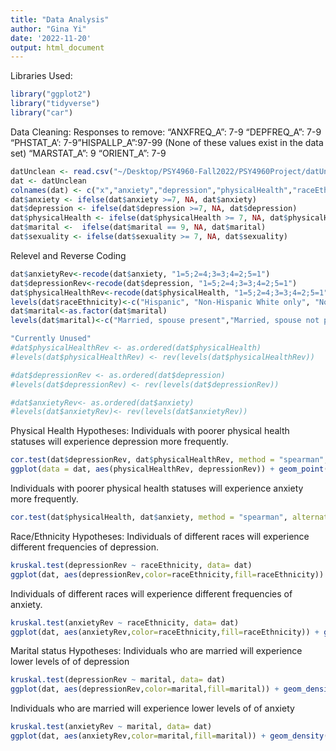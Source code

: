 ```yaml
---
title: "Data Analysis"
author: "Gina Yi"
date: '2022-11-20'
output: html_document
---
```

Libraries Used:
```r
library("ggplot2")
library("tidyverse")
library("car")
```

Data Cleaning:
Responses to remove:
"ANXFREQ_A": 7-9
"DEPFREQ_A": 7-9
"PHSTAT_A': 7-9 
"HISPALLP_A":97-99 (None of these values exist in the data set)
"MARSTAT_A": 9
"ORIENT_A": 7-9
```r
datUnclean <- read.csv("~/Desktop/PSY4960-Fall2022/PSY4960Project/datUnclean.csv")
dat <- datUnclean
colnames(dat) <- c("x","anxiety","depression","physicalHealth","raceEthnicity", "marital", "sexuality")
dat$anxiety <- ifelse(dat$anxiety >=7, NA, dat$anxiety)
dat$depression <- ifelse(dat$depression >=7, NA, dat$depression)
dat$physicalHealth <- ifelse(dat$physicalHealth >= 7, NA, dat$physicalHealth)
dat$marital <-  ifelse(dat$marital == 9, NA, dat$marital)
dat$sexuality <- ifelse(dat$sexuality >= 7, NA, dat$sexuality)
```

Relevel and Reverse Coding 
```r
dat$anxietyRev<-recode(dat$anxiety, "1=5;2=4;3=3;4=2;5=1")
dat$depressionRev<-recode(dat$depression, "1=5;2=4;3=3;4=2;5=1")
dat$physicalHealthRev<-recode(dat$physicalHealth, "1=5;2=4;3=3;4=2;5=1")
levels(dat$raceEthnicity)<-c("Hispanic", "Non-Hispanic White only", "Non-Hispanic Black/African American only", "Non-Hispanic Asian only", "Non-Hispanic AIAN only","AIAN and any other group","Other single and multiple races")
dat$marital<-as.factor(dat$marital)
levels(dat$marital)<-c("Married, spouse present","Married, spouse not present","Married, spouse unknown","Widowed","Divorced","Separated","Never married","Living with partner")
```

```r
"Currently Unused"
#dat$physicalHealthRev <- as.ordered(dat$physicalHealth)
#levels(dat$physicalHealthRev) <- rev(levels(dat$physicalHealthRev))

#dat$depressionRev <- as.ordered(dat$depression)
#levels(dat$depressionRev) <- rev(levels(dat$depressionRev))

#dat$anxietyRev<- as.ordered(dat$anxiety)
#levels(dat$anxietyRev)<- rev(levels(dat$anxietyRev))

```


Physical Health Hypotheses:
Individuals with poorer physical health statuses will experience depression more frequently.
```r
cor.test(dat$depressionRev, dat$physicalHealthRev, method = "spearman", alterantive = "greater")
ggplot(data = dat, aes(physicalHealthRev, depressionRev)) + geom_point()
```

Individuals with poorer physical health statuses will experience anxiety more frequently.
```r
cor.test(dat$physicalHealth, dat$anxiety, method = "spearman", alternative = "greater")
```

Race/Ethnicity Hypotheses:
Individuals of different races will experience different frequencies of depression.
```r
kruskal.test(depressionRev ~ raceEthnicity, data= dat)
ggplot(dat, aes(depressionRev,color=raceEthnicity,fill=raceEthnicity)) + geom_density()
```

Individuals of different races will experience different frequencies of anxiety.
```r
kruskal.test(anxietyRev ~ raceEthnicity, data= dat)
ggplot(dat, aes(anxietyRev,color=raceEthnicity,fill=raceEthnicity)) + geom_density()
```

Marital status Hypotheses:
Individuals who are married will experience lower levels of of depression
```r
kruskal.test(depressionRev ~ marital, data= dat)
ggplot(dat, aes(depressionRev,color=marital,fill=marital)) + geom_density()
```

Individuals who are married will experience lower levels of of anxiety
```r
kruskal.test(anxietyRev ~ marital, data= dat)
ggplot(dat, aes(anxietyRev,color=marital,fill=marital)) + geom_density()
```

